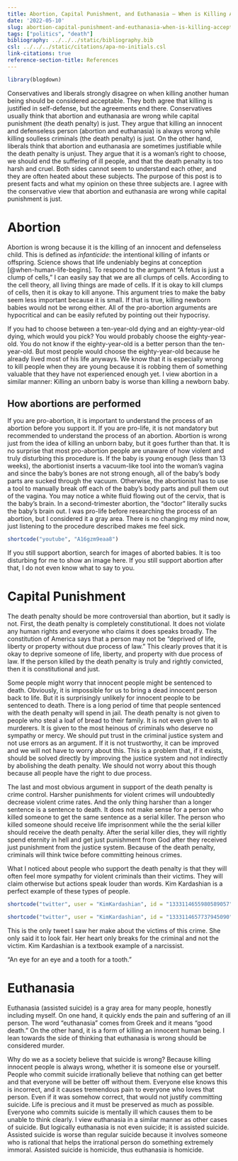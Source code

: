 ```yaml
---
title: Abortion, Capital Punishment, and Euthanasia – When is Killing Acceptable
date: '2022-05-10'
slug: abortion-capital-punishment-and-euthanasia-when-is-killing-acceptable
tags: ["politics", "death"]
bibliography: ../../../static/bibliography.bib
csl: ../../../static/citations/apa-no-initials.csl
link-citations: true
reference-section-title: References
---
```

```r
library(blogdown)
```

Conservatives and liberals strongly disagree on when killing another human being should be considered acceptable.
They both agree that killing is justified in self-defense, but the agreements end there.
Conservatives usually think that abortion and euthanasia are wrong while capital punishment (the death penalty) is just. 
They argue that killing an innocent and defenseless person (abortion and euthanasia) is always wrong while killing soulless criminals (the death penalty) is just.
On the other hand, liberals think that abortion and euthanasia are sometimes justifiable while the death penalty is unjust.
They argue that it is a woman's right to choose, we should end the suffering of ill people, and that the death penalty is too harsh and cruel.
Both sides cannot seem to understand each other, and they are often heated about these subjects.
The purpose of this post is to present facts and what my opinion on these three subjects are.
I agree with the conservative view that abortion and euthanasia are wrong while capital punishment is just.

# Abortion

Abortion is wrong because it is the killing of an innocent and defenseless child. 
This is defined as *infanticide*: the intentional killing of infants or offspring.
Science shows that life undeniably begins at conception [@when-human-life-begins].
To respond to the argument "A fetus is just a clump of cells," I can easily say that we are all clumps of cells.
According to the cell theory, all living things are made of cells.
If it is okay to kill clumps of cells, then it is okay to kill anyone.
This argument tries to make the baby seem less important because it is small.
If that is true, killing newborn babies would not be wrong either.
All of the pro-abortion arguments are hypocritical and can be easily refuted by pointing out their hypocrisy.

If you had to choose between a ten-year-old dying and an eighty-year-old dying, which would you pick?
You would probably choose the eighty-year-old.
You do not know if the eighty-year-old is a better person than the ten-year-old.
But most people would choose the eighty-year-old because he already lived most of his life anyways.
We know that it is especially wrong to kill people when they are young because it is robbing them of something valuable that they have not experienced enough yet.
I view abortion in a similar manner: Killing an unborn baby is worse than killing a newborn baby.

## How abortions are performed

If you are pro-abortion, it is important to understand the process of an abortion before you support it.
If you are pro-life, it is not mandatory but recommended to understand the process of an abortion.
Abortion is wrong just from the idea of killing an unborn baby, but it goes further than that.
It is no surprise that most pro-abortion people are unaware of how violent and truly disturbing this procedure is.
If the baby is young enough (less than 13 weeks), the abortionist inserts a vacuum-like tool into the woman's vagina and since the baby's bones are not strong enough, all of the baby's body parts are sucked through the vacuum.
Otherwise, the abortionist has to use a tool to manually break off each of the baby's body parts and pull them out of the vagina.
You may notice a white fluid flowing out of the cervix, that is the baby's brain.
In a second-trimester abortion, the "doctor" literally sucks the baby's brain out.
I was pro-life before researching the process of an abortion, but I considered it a gray area.
There is no changing my mind now, just listening to the procedure described makes me feel sick.

```r
shortcode("youtube", "A16gzm9eaa8")
```

If you still support abortion, search for images of aborted babies.
It is too disturbing for me to show an image here.
If you still support abortion after that, I do not even know what to say to you.

# Capital Punishment

The death penalty should be more controversial than abortion, but it sadly is not.
First, the death penalty is completely constitutional.
It does not violate any human rights and everyone who claims it does speaks broadly.
The constitution of America says that a person may not be "deprived of life, liberty or property without due process of law."
This clearly proves that it is okay to deprive someone of life, liberty, and property with due process of law.
If the person killed by the death penalty is truly and rightly convicted, then it is constitutional and just.

Some people might worry that innocent people might be sentenced to death.
Obviously, it is impossible for us to bring a dead innocent person back to life.
But it is surprisingly unlikely for innocent people to be sentenced to death.
There is a long period of time that people sentenced with the death penalty will spend in jail.
The death penalty is not given to people who steal a loaf of bread to their family.
It is not even given to all murderers.
It is given to the most heinous of criminals who deserve no sympathy or mercy.
We should put trust in the criminal justice system and not use errors as an argument.
If it is not trustworthy, it can be improved and we will not have to worry about this.
This is a problem that, if it exists, should be solved directly by improving the justice system and not indirectly by abolishing the death penalty.
We should not worry about this though because all people have the right to due process.

The last and most obvious argument in support of the death penalty is crime control.
Harsher punishments for violent crimes will undoubtedly decrease violent crime rates.
And the only thing harsher than a longer sentence is a sentence to death.
It does not make sense for a person who killed someone to get the same sentence as a serial killer.
The person who killed someone should receive life imprisonment while the the serial killer should receive the death penalty.
After the serial killer dies, they will rightly spend eternity in hell and get just punishment from God after they received just punishment from the justice system.
Because of the death penalty, criminals will think twice before committing heinous crimes.

What I noticed about people who support the death penalty is that they will often feel more sympathy for violent criminals than their victims.
They will claim otherwise but actions speak louder than words.
Kim Kardashian is a perfect example of these types of people.

```r
shortcode("twitter", user = "KimKardashian", id = "1333114655980589057")
```
```r
shortcode("twitter", user = "KimKardashian", id = "1333114657737945090")
```

This is the only tweet I saw her make about the victims of this crime.
She only said it to look fair.
Her heart only breaks for the criminal and not the victim.
Kim Kardashian is a textbook example of a narcissist.

"An eye for an eye and a tooth for a tooth."

# Euthanasia

Euthanasia (assisted suicide) is a gray area for many people, honestly including myself.
On one hand, it quickly ends the pain and suffering of an ill person.
The word "euthanasia" comes from Greek and it means "good death."
On the other hand, it is a form of killing an innocent human being.
I lean towards the side of thinking that euthanasia is wrong should be considered murder.

Why do we as a society believe that suicide is wrong?
Because killing innocent people is always wrong, whether it is someone else or yourself.
People who commit suicide irrationally believe that nothing can get better and that everyone will be better off without them.
Everyone else knows this is incorrect, and it causes tremendous pain to everyone who loves that person.
Even if it was somehow correct, that would not justify committing suicide.
Life is precious and it must be preserved as much as possible.
Everyone who commits suicide is mentally ill which causes them to be unable to think clearly.
I view euthanasia in a similar manner as other cases of suicide.
But logically euthanasia is not even suicide; it is assisted suicide.
Assisted suicide is worse than regular suicide because it involves someone who is rational that helps the irrational person do something extremely immoral.
Assisted suicide is homicide, thus euthanasia is homicide.
